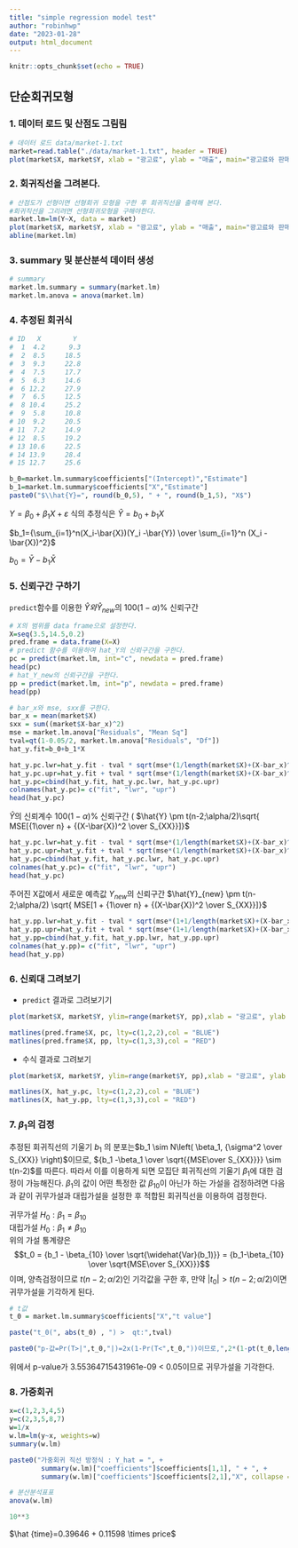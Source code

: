 ```yaml
---
title: "simple regression model test"
author: "robinhwp"
date: "2023-01-28"
output: html_document
---
```


```r
knitr::opts_chunk$set(echo = TRUE)
```

## 단순회귀모형

### 1. 데이터 로드 및 산점도 그림림

```r
# 데이터 로드 data/market-1.txt
market=read.table("./data/market-1.txt", header = TRUE)
plot(market$X, market$Y, xlab = "광고료", ylab = "매출", main="광고료와 판매액의 산점도도", pch=10)
```

### 2. 회귀직선을 그려본다.

```r
# 산점도가 선형이면 선형회귀 모형을 구한 후 회귀직선을 출력해 본다.
#회귀직선을 그리려면 선형회귀모형을 구해야한다.
market.lm=lm(Y~X, data = market)
plot(market$X, market$Y, xlab = "광고료", ylab = "매출", main="광고료와 판매액의 산점도도", pch=10)
abline(market.lm)
```

### 3. summary 및 분산분석 데이터 생성

```r
# summary
market.lm.summary = summary(market.lm)
market.lm.anova = anova(market.lm)

```

### 4. 추정된 회귀식

```r
# ID   X        Y   
#  1  4.2      9.3
#  2  8.5     18.5
#  3  9.3     22.8
#  4  7.5     17.7
#  5  6.3     14.6
#  6 12.2     27.9
#  7  6.5     12.5
#  8 10.4     25.2
#  9  5.8     10.8
# 10  9.2     20.5
# 11  7.2     14.9
# 12  8.5     19.2
# 13 10.6     22.5
# 14 13.9     28.4
# 15 12.7     25.6

b_0=market.lm.summary$coefficients["(Intercept)","Estimate"]
b_1=market.lm.summary$coefficients["X","Estimate"]
paste0("$\\hat{Y}=", round(b_0,5), " + ", round(b_1,5), "X$")
```

${Y}=\beta_0 + \beta_1 X + \varepsilon$ 식의 추정식은 $\hat{Y}=b_0 + b_1 X$

$b_1={\sum_{i=1}^n(X_i-\bar{X})(Y_i -\bar{Y}) \over \sum_{i=1}^n (X_i - \bar{X})^2}$

$b_0= \bar{Y} - b_1 \bar{X}$

### 5. 신뢰구간 구하기

`predict`함수를 이용한 $\hat{Y}와 \hat{Y}_{new}$의 $100(1-\alpha)$% 신뢰구간

```r

# X의 범위를 data frame으로 설정한다.
X=seq(3.5,14.5,0.2)
pred.frame = data.frame(X=X)
# predict 함수를 이용하여 hat_Y의 신뢰구간을 구한다. 
pc = predict(market.lm, int="c", newdata = pred.frame)
head(pc)
# hat_Y_new의 신뢰구간을 구한다.
pp = predict(market.lm, int="p", newdata = pred.frame)
head(pp)
```

```r
# bar_x와 mse, sxx를 구한다.
bar_x = mean(market$X)
sxx = sum((market$X-bar_x)^2)
mse = market.lm.anova["Residuals", "Mean Sq"]
tval=qt(1-0.05/2, market.lm.anova["Residuals", "Df"])
hat_y.fit=b_0+b_1*X 

hat_y.pc.lwr=hat_y.fit - tval * sqrt(mse*(1/length(market$X)+(X-bar_x)^2/sxx))
hat_y.pc.upr=hat_y.fit + tval * sqrt(mse*(1/length(market$X)+(X-bar_x)^2/sxx))
hat_y.pc=cbind(hat_y.fit, hat_y.pc.lwr, hat_y.pc.upr)
colnames(hat_y.pc)= c("fit", "lwr", "upr")
head(hat_y.pc)

```

$\hat{Y}$의 신뢰계수 $100(1-\alpha)$% 신뢰구간 ( $\hat{Y} \pm t(n-2;\alpha/2)\sqrt{ MSE[{1\over n} + {(X-\bar{X})^2 \over S_{XX}}]}$

```r

hat_y.pc.lwr=hat_y.fit - tval * sqrt(mse*(1/length(market$X)+(X-bar_x)^2/sxx))
hat_y.pc.upr=hat_y.fit + tval * sqrt(mse*(1/length(market$X)+(X-bar_x)^2/sxx))
hat_y.pc=cbind(hat_y.fit, hat_y.pc.lwr, hat_y.pc.upr)
colnames(hat_y.pc)= c("fit", "lwr", "upr")
head(hat_y.pc)
```

주어진 X값에서 새로운 예측값 $Y_{new}$의 신뢰구간 $\hat{Y}_{new} \pm t(n-2;\alpha/2) \sqrt{ MSE[1 + {1\over n} + {(X-\bar{X})^2 \over S_{XX}}]}$

```r
hat_y.pp.lwr=hat_y.fit - tval * sqrt(mse*(1+1/length(market$X)+(X-bar_x)^2/sxx))
hat_y.pp.upr=hat_y.fit + tval * sqrt(mse*(1+1/length(market$X)+(X-bar_x)^2/sxx))
hat_y.pp=cbind(hat_y.fit, hat_y.pp.lwr, hat_y.pp.upr)
colnames(hat_y.pp)= c("fit", "lwr", "upr")
head(hat_y.pp)
```

### 6. 신뢰대 그려보기

-   `predict` 결과로 그려보기기

```r
plot(market$X, market$Y, ylim=range(market$Y, pp),xlab = "광고료", ylab = "매출", main="광고료와 판매액의 산점도도", pch=10)

matlines(pred.frame$X, pc, lty=c(1,2,2),col = "BLUE")
matlines(pred.frame$X, pp, lty=c(1,3,3),col = "RED")
```

-   수식 결과로 그려보기

```r
plot(market$X, market$Y, ylim=range(market$Y, pp),xlab = "광고료", ylab = "매출", main="광고료와 판매액의 산점도도", pch=10)

matlines(X, hat_y.pc, lty=c(1,2,2),col = "BLUE")
matlines(X, hat_y.pp, lty=c(1,3,3),col = "RED")
```

### 7. $\beta_1$의 검정

추정된 회귀직선의 기울기 $b_1$ 의 분포는$b_1 \sim N\left( \beta_1, {\sigma^2 \over S_{XX}} \right)$이므로, ${b_1 -\beta_1 \over \sqrt{{MSE\over S_{XX}}}} \sim t(n-2)$를 따른다. 따라서 이를 이용하게 되면 모집단 회귀직선의 기울기 $\beta_1$에 대한 검정이 가능해진다. $\beta_1$의 값이 어떤 특정한 값 $\beta_{10}$이 아닌가 하는 가설을 검정하려면 다음과 같이 귀무가설과 대립가설을 설정한 후 적합된 회귀직선을 이용하여 검정한다.

귀무가설 $H_0: \beta_1 = \beta_{10}$\
대립가설 $H_0: \beta_1 \ne \beta_{10}$\
위의 가설 통계량은 $$t_0 = {b_1 - \beta_{10} \over \sqrt{\widehat{Var}(b_1)}} = {b_1-\beta_{10} \over \sqrt{MSE\over S_{XX}}}$$ 이며, 양측검정이므로 $t(n-2;\alpha/2)$인 기각값을 구한 후, 만약 $|t_0| > t(n-2;\alpha/2)$이면 귀무가설을 기각하게 된다.

```r

# t값
t_0 = market.lm.summary$coefficients["X","t value"]

paste("t_0(", abs(t_0) , ") >  qt:",tval)

paste0("p-값=Pr(T>|",t_0,"|)=2x(1-Pr(T<",t_0,"))이므로,",2*(1-pt(t_0,length(market$X)-2)))
```

위에서 p-value가 3.55364715431961e-09 \< 0.05이므로 귀무가설을 기각한다.

### 8. 가중회귀

```r
x=c(1,2,3,4,5)
y=c(2,3,5,8,7)
w=1/x
w.lm=lm(y~x, weights=w)
summary(w.lm)

paste0("가중회귀 직선 방정식 : Y_hat = ", +
        summary(w.lm)["coefficients"]$coefficients[1,1], " + ", +
        summary(w.lm)["coefficients"]$coefficients[2,1],"X", collapse = "\n")

# 분산분석표표
anova(w.lm)

```

<!-- ### 1.7 분석사례 -->

<!-- ```{r} -->

<!-- super=read.table("./data/supermarket.txt", header = T) -->

<!-- plot(super$price, super$time, pch=19) -->

<!-- super.lm = lm(price ~ time, data = super) -->

<!-- summary(super.lm) -->

<!-- paste0("time_hat=", summary(super.lm)["coefficients"]$coefficients[1,1], " + ", + -->

<!--          summary(super.lm)["coefficients"]$coefficients[2,1],"X") -->

<!-- anova(super.lm) -->

<!-- cbind(super, super.lm$residuals, super.lm$fitted.values) -->

<!-- plot(super$price, super.lm$residuals, pch=19) -->

<!-- abline(h=0, lty=2) -->

<!-- ``` -->

<!-- ```{r} -->

<!-- p.x<-data.frame(price= seq(1,45,5)) -->

<!-- pc=predict(super.lm, int="c", newdata = p.x) -->

<!-- pred.x=p.x$price -->

<!-- plot(super$price, super$time, ylim=range(super$time , pc)) -->

<!-- matlines(pred.x, pc, lty=c(1,2,2), col="BLUE") -->

<!-- ``` -->

```python
10**3

```
$\hat {time}=0.39646 + 0.11598 \times price$